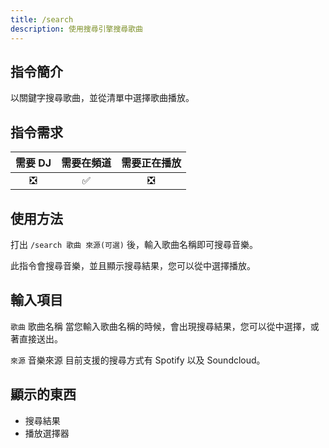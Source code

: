 ```yaml
---
title: /search
description: 使用搜尋引擎搜尋歌曲
---
```


## 指令簡介
<Callout type="info">
以關鍵字搜尋歌曲，並從清單中選擇歌曲播放。
</Callout>

## 指令需求
| 需要 DJ |	需要在頻道 | 需要正在播放 |
| :-----: | :-------: | :---------: |
|   ❎   |    ✅     |     ❎      |

## 使用方法
打出 `/search 歌曲 來源(可選)` 後，輸入歌曲名稱即可搜尋音樂。

此指令會搜尋音樂，並且顯示搜尋結果，您可以從中選擇播放。

## 輸入項目
`歌曲` 歌曲名稱
<Callout type="info">
當您輸入歌曲名稱的時候，會出現搜尋結果，您可以從中選擇，或著直接送出。
</Callout>

`來源` 音樂來源
<Callout type="info">
目前支援的搜尋方式有 Spotify 以及 Soundcloud。
</Callout>

## 顯示的東西
- 搜尋結果
- 播放選擇器
